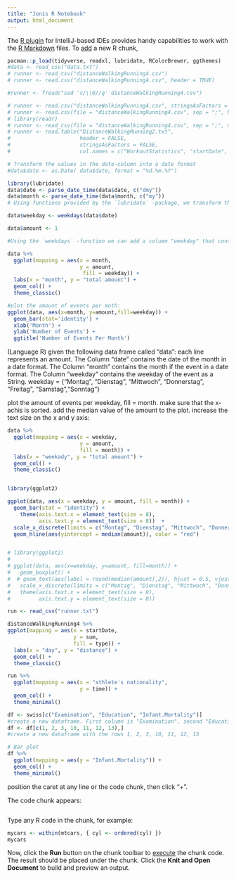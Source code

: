 ```yaml
---
title: "Jonis R Notebook"
output: html_document
---
```


The [R plugin](https://www.jetbrains.com/help/pycharm/r-plugin-support.html) for IntelliJ-based IDEs provides
handy capabilities to work with the [R Markdown](https://www.jetbrains.com/help/pycharm/r-markdown.html) files.
To [add](https://www.jetbrains.com/help/pycharm/r-markdown.html#add-code-chunk) a new R chunk,

```r
pacman::p_load(tidyverse, readxl, lubridate, RColorBrewer, ggthemes)
#data <- read_csv("data.txt")
# runner <- read_csv("distanceWalkingRunning4.csv")
# runner <- read.csv("distanceWalkingRunning4.csv", header = TRUE)

#runner <- fread("sed 's/\\0//g' distanceWalkingRunning4.csv")

# runner <- read.csv("distanceWalkingRunning4.csv", stringsAsFactors = FALSE)
# runner <- read.csv(file = "distanceWalkingRunning4.csv", sep = ";", header = TRUE)
# library(readr)
# runner <- read_csv(file = "distanceWalkingRunning4.csv", sep = ";", na.strings = "NULL", header = TRUE)
# runner <- read.table("DistanceWalkingRunning2.txt",
#                      header = FALSE,
#                      stringsAsFactors = FALSE,
#                      col.names = c("WorkoutStatistics", "startDate", "endDate", "sum", "unit"))
```

```r
# Transform the values in the date-column into a date format
#data$date <- as.Date( data$date, format = "%d.%m.%Y")

library(lubridate)
data$date <- parse_date_time(data$date, c("dmy"))
data$month <- parse_date_time(data$month, c("my"))
# Using functions provided by the `lubridate` -package, we transform the values in the month-columns into a date format:

data$weekday <- weekdays(data$date)

data$amount <- 1

#Using the `weekdays` -function we can add a column "weekday" that contains the day of the week corresponding to the date:
```

```r
data %>%
  ggplot(mapping = aes(x = month,
                       y = amount,
                        fill = weekday)) +
  labs(x = "month", y = "total amount") +
  geom_col() +
  theme_classic()
```


```r
#plot the amount of events per moth:
ggplot(data, aes(x=month, y=amount,fill=weekday)) +
  geom_bar(stat='identity') +
  xlab('Month') +
  ylab('Number of Events') +
  ggtitle('Number of Events Per Month')
```
(Language R)
given the following data frame called "data":
each line represents an amount.
The Column "date" contains the date of the month in a date format.
The Column "month" contains the month if the event in a date format.
The Column "weekday" contains the weekday of the event as a String.
weekday = {"Montag", "Dienstag", "Mittwoch", "Donnerstag", "Freitag", "Samstag","Sonntag"}

plot the amount of events per weekday, fill = month. make sure that the x-achis is sorted.
add the median value of the amount to the plot. increase the text size on the x and y axis:

```r
data %>%
  ggplot(mapping = aes(x = weekday,
                       y = amount,
                       fill = month)) +
  labs(x = "weekady", y = "total amount") +
  geom_col() +
  theme_classic()


library(ggplot2)

ggplot(data, aes(x = weekday, y = amount, fill = month)) +
  geom_bar(stat = "identity") +
    theme(axis.text.x = element_text(size = 8),
          axis.text.y = element_text(size = 8))  +
  scale_x_discrete(limits = c("Montag", "Dienstag", "Mittwoch", "Donnerstag", "Freitag", "Samstag", "Sonntag")) +
  geom_hline(aes(yintercept = median(amount)), color = "red")


# library(ggplot2)
#
# ggplot(data, aes(x=weekday, y=amount, fill=month)) +
#   geom_boxplot() +
#  # geom_text(aes(label = round(median(amount),2)), hjust = 0.5, vjust = -0.5, size = 8) +
#   scale_x_discrete(limits = c("Montag", "Dienstag", "Mittwoch", "Donnerstag", "Freitag", "Samstag", "Sonntag")) +
#   theme(axis.text.x = element_text(size = 8),
#         axis.text.y = element_text(size = 8))
```


```r
run <- read_csv("runner.txt")
```



```r
distanceWalkingRunning4 %>%
ggplot(mapping = aes(x = startDate,
                     y = sum,
                     fill = type)) +
  labs(x = "day", y = "distance") +
  geom_col() +
  theme_classic()
```



```r
run %>%
  ggplot(mapping = aes(x = "athlete's nationality",
                       y = time)) +
  geom_col() +
  theme_minimal()
```
```r
df <- swiss[c("Examination", "Education", "Infant.Mortality")]
#create a new dataframe. First column is "Examination", second "Education", last "Infant.Mortality".
df <- df[c(1, 2, 3, 10, 11, 12, 13),]
#create a new dataframe with the rows 1, 2, 3, 10, 11, 12, 13
```
```r
# Bar plot
df %>%
  ggplot(mapping = aes(y = "Infant.Mortality")) +
  geom_col() +
  theme_minimal()

```
position the caret at any line or the code chunk, then click "+".

The code chunk appears:
```r
```

Type any R code in the chunk, for example:
```r
mycars <- within(mtcars, { cyl <- ordered(cyl) })
mycars
```

Now, click the **Run** button on the chunk toolbar to [execute](https://www.jetbrains.com/help/pycharm/r-markdown.html#run-r-code) the chunk code. The result should be placed under the chunk.
Click the **Knit and Open Document** to build and preview an output.
